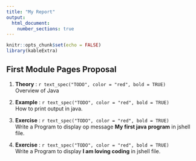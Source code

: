 ```yaml
---
title: "My Report"
output: 
  html_document:
    number_sections: true
---
```


```r
knitr::opts_chunk$set(echo = FALSE)
library(kableExtra)
```

## First Module Pages Proposal {-}

1. **Theory** : 
`r text_spec("TODO", color = "red", bold = TRUE)`   
Overview of Java   


1. **Example** : 
`r text_spec("TODO", color = "red", bold = TRUE)`   
How to print output in java.   


1. **Exercise** : 
`r text_spec("TODO", color = "red", bold = TRUE)`   
Write a Program to display op message **My first java program** in jshell file.   


1. **Exercise** : 
`r text_spec("TODO", color = "red", bold = TRUE)`   
Write a Program to display **I am loving coding** in jshell file.      





